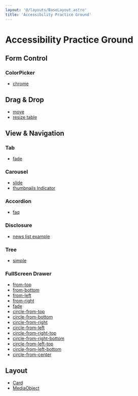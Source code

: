 ```yaml
---
layout: '@/layouts/BaseLayout.astro' 
title: 'Accessibility Practice Ground'
---
```


# Accessibility Practice Ground

## Form Control

### ColorPicker

- [chrome](/a11y-practice-ground/color-picker/chrome)

## Drag & Drop

- [move](/a11y-practice-ground/dnd/move)
- [resize table](/a11y-practice-ground/dnd/resize-table)

## View & Navigation

### Tab

- [fade](/a11y-practice-ground/tab/fade)

### Carousel

- [slide](/a11y-practice-ground/carousel/slide)
- [thumbnails Indicator](/a11y-practice-ground/carousel/thumbnail-indicator)

### Accordion

- [faq](/a11y-practice-ground/accordion/faq)

### Disclosure

- [news list example](/a11y-practice-ground/disclosure/news-list)

### Tree

- [simple](/a11y-practice-ground/tree/simple)

### FullScreen Drawer

- [from-top](/a11y-practice-ground/drawer/full-from-top)
- [from-bottom](/a11y-practice-ground/drawer/full-from-bottom)
- [from-left](/a11y-practice-ground/drawer/full-from-left)
- [from-right](/a11y-practice-ground/drawer/full-from-right)
- [fade](/a11y-practice-ground/drawer/full-fade)
- [circle-from-top](/a11y-practice-ground/drawer/full-circle-from-top)
- [circle-from-bottom](/a11y-practice-ground/drawer/full-circle-from-bottom)
- [circle-from-right](/a11y-practice-ground/drawer/full-circle-from-right)
- [circle-from-left](/a11y-practice-ground/drawer/full-circle-from-left)
- [circle-from-right-top](/a11y-practice-ground/drawer/full-circle-from-right-top)
- [circle-from-right-bottom](/a11y-practice-ground/drawer/full-circle-from-right-bottom)
- [circle-from-left-top](/a11y-practice-ground/drawer/full-circle-from-left-top)
- [circle-from-left-bottom](/a11y-practice-ground/drawer/full-circle-from-left-bottom)
- [circle-from-center](/a11y-practice-ground/drawer/full-circle-from-center)

## Layout

- [Card](/a11y-practice-ground/layout/card)
- [MediaObject](/a11y-practice-ground/layout/media-object)

